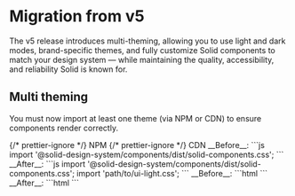 
<Meta title="Packages/Components/Migration/from v5" />

# Migration from v5

The v5 release introduces multi-theming, allowing you to use light and dark modes, brand-specific themes, and fully customize Solid components to match your design system — while maintaining the quality, accessibility, and reliability Solid is known for.

## Multi theming

You must now import at least one theme (via NPM or CDN) to ensure components render correctly.

<sd-tab-group>
  {/* prettier-ignore */}
  <sd-tab slot="nav" panel="npm" variant="container"> NPM </sd-tab>
  {/* prettier-ignore */}
  <sd-tab slot="nav" panel="cdn" variant="container"> CDN </sd-tab>
  <sd-tab-panel name="npm">
  __Before__:
    ```js
    import '@solid-design-system/components/dist/solid-components.css';
    ```
  __After__:
    ```js
    import '@solid-design-system/components/dist/solid-components.css';
    import 'path/to/ui-light.css';
    ```

  </sd-tab-panel>
  <sd-tab-panel name="cdn">
  __Before__:
    ```html
    <link rel="stylesheet" href="/solid/dist/solid-components.css" />
    ```
  __After__:
    ```html
    <link rel="stylesheet" href="/solid/dist/solid-components.css" />
    <link rel="stylesheet" href="path/to/ui-light.css" />
    ```
  </sd-tab-panel>
</sd-tab-group>
